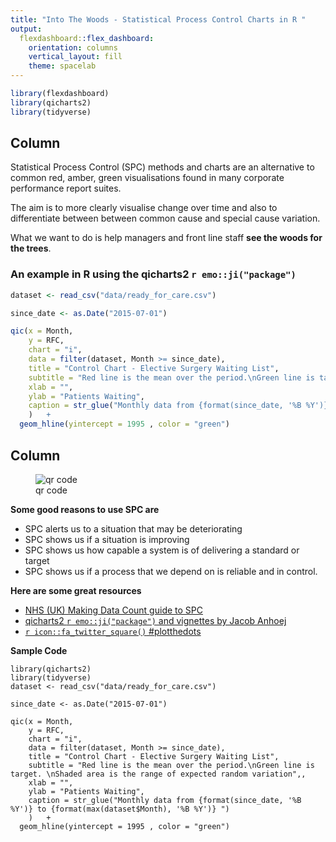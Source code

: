 ```yaml
---
title: "Into The Woods - Statistical Process Control Charts in R "
output: 
  flexdashboard::flex_dashboard:
    orientation: columns
    vertical_layout: fill
    theme: spacelab
---
```


```r
library(flexdashboard)
library(qicharts2)
library(tidyverse)

```

Column {data-width=650}
-----------------------------------------------------------------------

Statistical Process Control (SPC) methods and charts are an alternative to common red, amber, green
visualisations found in many corporate performance report suites.

The aim is to more clearly visualise change over time and also to differentiate 
between between common cause and special cause variation.

What we want to do is help managers and front line staff __see the woods for the trees__.

### An example in R using the qicharts2 ```r emo::ji("package")```

```r
dataset <- read_csv("data/ready_for_care.csv")

since_date <- as.Date("2015-07-01")

qic(x = Month, 
    y = RFC,
    chart = "i",
    data = filter(dataset, Month >= since_date),
    title = "Control Chart - Elective Surgery Waiting List",
    subtitle = "Red line is the mean over the period.\nGreen line is target. \nShaded area is the range of expected random variation",
    xlab = "",
    ylab = "Patients Waiting",
    caption = str_glue("Monthly data from {format(since_date, '%B %Y')} to {format(max(dataset$Month), '%B %Y')} ")
    )   +
  geom_hline(yintercept = 1995 , color = "green")

```

Column {data-width=350}
-----------------------------------------------------------------------
![qr code](figures/qr_new.png)

**Some good reasons to use SPC are** 

- SPC alerts us to a situation that may be deteriorating
- SPC shows us if a situation is improving
- SPC shows us how capable a system is of delivering a standard or target
- SPC shows us if a process that we depend on is reliable and in control.

**Here are some great resources**

- [NHS (UK) Making Data Count guide to SPC](https://improvement.nhs.uk/documents/2748/NHS_MAKING_DATA_COUNT_FINAL.pdf)
- [qicharts2 ```r emo::ji("package")```  and vignettes by Jacob Anhoej  ](https://cran.r-project.org/web/packages/qicharts2/index.html)
- [```r icon::fa_twitter_square()``` #plotthedots](https://twitter.com/search?q=%23plotthedots&src=typd)

**Sample Code**
```
library(qicharts2)
library(tidyverse)
dataset <- read_csv("data/ready_for_care.csv")

since_date <- as.Date("2015-07-01")

qic(x = Month, 
    y = RFC,
    chart = "i",
    data = filter(dataset, Month >= since_date),
    title = "Control Chart - Elective Surgery Waiting List",
    subtitle = "Red line is the mean over the period.\nGreen line is target. \nShaded area is the range of expected random variation",,
    xlab = "",
    ylab = "Patients Waiting",
    caption = str_glue("Monthly data from {format(since_date, '%B %Y')} to {format(max(dataset$Month), '%B %Y')} ")
    )   +
  geom_hline(yintercept = 1995 , color = "green")
```




